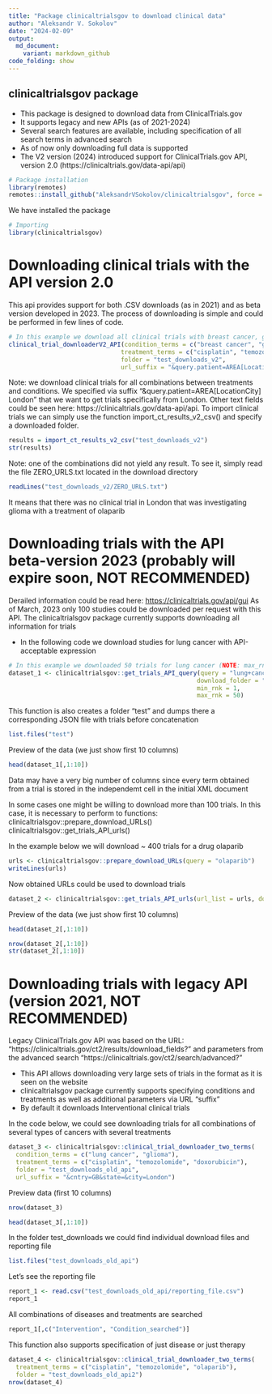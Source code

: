 ```yaml
---
title: "Package clinicaltrialsgov to download clinical data"
author: "Aleksandr V. Sokolov"
date: "2024-02-09"
output:
  md_document:
    variant: markdown_github
code_folding: show
---
```


## clinicaltrialsgov package

-   This package is designed to download data from ClinicalTrials.gov
-   It supports legacy and new APIs (as of 2021-2024)
-   Several search features are available, including specification of all search terms in advanced search
-   As of now only downloading full data is supported
-   The V2 version (2024) introduced support for ClinicalTrials.gov API, version 2.0 (https://clinicaltrials.gov/data-api/api)

```r
# Package installation
library(remotes)
remotes::install_github("AleksandrVSokolov/clinicaltrialsgov", force = TRUE)
```

We have installed the package

```r
# Importing
library(clinicaltrialsgov)
```

# Downloading clinical trials with the API version 2.0

This api provides support for both .CSV downloads (as in 2021) and as beta version developed in 2023. 
The process of downloading is simple and could be performed in few lines of code.

```r
# In this example we download all clinical trials with breast cancer, glioma, lung cancer that were treated with cisplatin or temozolomide or olaparib or dasatinib
clinical_trial_downloaderV2_API(condition_terms = c("breast cancer", "glioma", "lung cancer"),
                               treatment_terms = c("cisplatin", "temozolomide", "olaparib", "dasatinib"),
                               folder = "test_downloads_v2",
                               url_suffix = "&query.patient=AREA[LocationCity] London")
```

Note: we download clinical trials for all combinations between treatments and conditions. We specified via suffix "&query.patient=AREA[LocationCity] London" that we want to get trials specifically from London. Other text fields could be seen here: https://clinicaltrials.gov/data-api/api. To import clinical trials we can simply use the function import_ct_results_v2_csv() and specify a downloaded folder.

```r
results = import_ct_results_v2_csv("test_downloads_v2")
str(results)
```

Note: one of the combinations did not yield any result. To see it, simply read the file ZERO_URLS.txt located in the download directory

```r
readLines("test_downloads_v2/ZERO_URLS.txt")
```
It means that there was no clinical trial in London that was investigating glioma with a treatment of olaparib


# Downloading trials with the API beta-version 2023 (probably will expire soon, NOT RECOMMENDED)

Derailed information could be read here: <https://clinicaltrials.gov/api/gui> As of March, 2023 only 100 studies could be downloaded per request with this API. The clinicaltrialsgov package currently supports downloading all information for trials

-   In the following code we download studies for lung cancer with API-acceptable expression

```r
# In this example we downloaded 50 trials for lung cancer (NOTE: max_rnk - min_rnk should be no more than 100)
dataset_1 <- clinicaltrialsgov::get_trials_API_query(query = "lung+cancer",
                                                    download_folder = "test",
                                                    min_rnk = 1,
                                                    max_rnk = 50)

```

This function is also creates a folder "test" and dumps there a corresponding JSON file with trials before concatenation

```r
list.files("test")
```


Preview of the data (we just show first 10 columns)

```r
head(dataset_1[,1:10])
```

Data may have a very big number of columns since every term obtained from a trial is stored in the independemt cell in the initial XML document

In some cases one might be willing to download more than 100 trials. In this case, it is necessary to perform to functions: clinicaltrialsgov::prepare_download_URLs() clinicaltrialsgov::get_trials_API_urls()

In the example below we will download \~ 400 trials for a drug olaparib

```r
urls <- clinicaltrialsgov::prepare_download_URLs(query = "olaparib")
writeLines(urls)
```

Now obtained URLs could be used to download trials

```r
dataset_2 <- clinicaltrialsgov::get_trials_API_urls(url_list = urls, download_folder = "test2")
```

Preview of the data (we just show first 10 columns)

```r
head(dataset_2[,1:10])
```

```r
nrow(dataset_2[,1:10])
str(dataset_2[,1:10])
```

# Downloading trials with legacy API (version 2021, NOT RECOMMENDED)

Legacy ClinicalTrials.gov API was based on the URL: "https://clinicaltrials.gov/ct2/results/download_fields?" and parameters from the advanced search "https://clinicaltrials.gov/ct2/search/advanced?"

- This API allows downloading very large sets of trials in the format as it is seen on the website
- clinicaltrialsgov package currently supports specifying conditions and treatments as well as additional parameters via URL "suffix"
- By default it downloads Interventional clinical trials

In the code below, we could see downloading trials for all combinations of several types of cancers with several treatments

```r

dataset_3 <- clinicaltrialsgov::clinical_trial_downloader_two_terms(
  condition_terms = c("lung cancer", "glioma"),
  treatment_terms = c("cisplatin", "temozolomide", "doxorubicin"),
  folder = "test_downloads_old_api",
  url_suffix = "&cntry=GB&state=&city=London")
```
Preview data (first 10 columns)
```r
nrow(dataset_3)
```

```r
head(dataset_3[,1:10])
```
In the folder test_downloads we could find individual download files and reporting file

```r
list.files("test_downloads_old_api")
```
Let's see the reporting file
```r
report_1 <- read.csv("test_downloads_old_api/reporting_file.csv")
report_1
```
All combinations of diseases and treatments are searched
```r
report_1[,c("Intervention", "Condition_searched")]
```

This function also supports specification of just disease or just therapy

```r
dataset_4 <- clinicaltrialsgov::clinical_trial_downloader_two_terms(
  treatment_terms = c("cisplatin", "temozolomide", "olaparib"),
  folder = "test_downloads_old_api2")
nrow(dataset_4)
```



